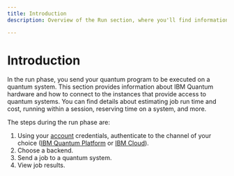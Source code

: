 ```yaml
---
title: Introduction
description: Overview of the Run section, where you'll find information on executing jobs on IBM Quantum systems

---
```


# Introduction

In the run phase, you send your quantum program to be executed on a quantum system. This section provides information about IBM Quantum hardware and how to connect to the instances that provide access to quantum systems. You can find details about estimating job run time and cost, running within a session, reserving time on a system, and more. 

The steps during the run phase are:

1. Using your [account](./account-management) credentials, authenticate to the channel of your choice ([IBM Quantum Platform](../start/install#ibm-quantum-platform) or [IBM Cloud](../start/install#ibm-cloud)).
2. Choose a backend.
3. Send a job to a quantum system.
4. View job results.